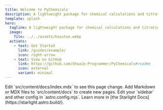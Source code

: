 ```yaml
---
title: Welcome to PyChemicals
description: A lightweight package for chemical calculations and titration curve plotting.
template: splash
hero:
  tagline: A lightweight package for chemical calculations and titration curve plotting. 
  image:
    file: ../../assets/houston.webp
  actions:
    - text: Get Started
      link: /guides/example/
      icon: right-arrow
    - text: View on GitHub
      link: https://github.com/Shoaib-Programmer/PyChemicals#readme
      icon: external
      variant: minimal
---
```




<CardGrid stagger>
	<Card title="Update content" icon="pencil">
		Edit `src/content/docs/index.mdx` to see this page change.
	</Card>
	<Card title="Add new content" icon="add-document">
		Add Markdown or MDX files to `src/content/docs` to create new pages.
	</Card>
	<Card title="Configure your site" icon="setting">
		Edit your `sidebar` and other config in `astro.config.mjs`.
	</Card>
	<Card title="Read the docs" icon="open-book">
		Learn more in [the Starlight Docs](https://starlight.astro.build/).
	</Card>
</CardGrid>
